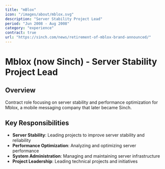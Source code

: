 ```yaml
---
title: "mBlox"
icon: "/images/about/mblox.svg"
description: "Server Stability Project Lead"
period: "Jun 2008 - Aug 2008"
category: "experience"
contract: true
url: "https://sinch.com/news/retirement-of-mblox-brand-announced/"
---
```


# Mblox (now Sinch) - Server Stability Project Lead

## Overview

Contract role focusing on server stability and performance optimization for Mblox, a mobile messaging company that later became Sinch.

## Key Responsibilities

- **Server Stability**: Leading projects to improve server stability and reliability
- **Performance Optimization**: Analyzing and optimizing server performance
- **System Administration**: Managing and maintaining server infrastructure
- **Project Leadership**: Leading technical projects and initiatives
